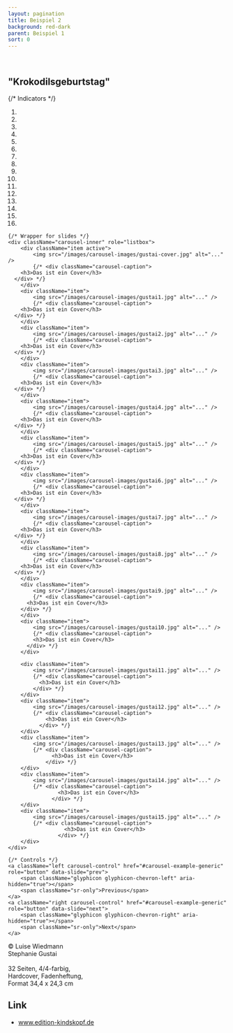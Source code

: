 ```yaml
---
layout: pagination
title: Beispiel 2
background: red-dark
parent: Beispiel 1
sort: 0
---
```

<div className="flowing-text">
	<br />
	<h2>"Krokodilsgeburtstag"</h2>
</div>

<div id="carousel-example-generic" className="carousel slide" data-ride="carousel">
	{/* Indicators */}
	<ol className="carousel-indicators">
		<li data-target="#carousel-example-generic" data-slide-to="0" className="active"/>
		<li data-target="#carousel-example-generic" data-slide-to="1"/>
		<li data-target="#carousel-example-generic" data-slide-to="2"/>
		<li data-target="#carousel-example-generic" data-slide-to="3"/>
		<li data-target="#carousel-example-generic" data-slide-to="4"/>
		<li data-target="#carousel-example-generic" data-slide-to="5"/>
		<li data-target="#carousel-example-generic" data-slide-to="6"/>
		<li data-target="#carousel-example-generic" data-slide-to="7"/>
		<li data-target="#carousel-example-generic" data-slide-to="8"/>
		<li data-target="#carousel-example-generic" data-slide-to="9"/>
		<li data-target="#carousel-example-generic" data-slide-to="10"/>
		<li data-target="#carousel-example-generic" data-slide-to="11"/>
		<li data-target="#carousel-example-generic" data-slide-to="12"/>
		<li data-target="#carousel-example-generic" data-slide-to="13"/>
		<li data-target="#carousel-example-generic" data-slide-to="14"/>
		<li data-target="#carousel-example-generic" data-slide-to="15"/>
	</ol>

	{/* Wrapper for slides */}
	<div className="carousel-inner" role="listbox">
		<div className="item active">
			<img src="/images/carousel-images/gustai-cover.jpg" alt="..." />
			{/* <div className="carousel-caption">
        <h3>Das ist ein Cover</h3>
      </div> */}
		</div>
		<div className="item">
			<img src="/images/carousel-images/gustai1.jpg" alt="..." />
			{/* <div className="carousel-caption">
        <h3>Das ist ein Cover</h3>
      </div> */}
		</div>
		<div className="item">
			<img src="/images/carousel-images/gustai2.jpg" alt="..." />
			{/* <div className="carousel-caption">
        <h3>Das ist ein Cover</h3>
      </div> */}
		</div>
		<div className="item">
			<img src="/images/carousel-images/gustai3.jpg" alt="..." />
			{/* <div className="carousel-caption">
        <h3>Das ist ein Cover</h3>
      </div> */}
		</div>
		<div className="item">
			<img src="/images/carousel-images/gustai4.jpg" alt="..." />
			{/* <div className="carousel-caption">
        <h3>Das ist ein Cover</h3>
      </div> */}
		</div>
		<div className="item">
			<img src="/images/carousel-images/gustai5.jpg" alt="..." />
			{/* <div className="carousel-caption">
        <h3>Das ist ein Cover</h3>
      </div> */}
		</div>
		<div className="item">
			<img src="/images/carousel-images/gustai6.jpg" alt="..." />
			{/* <div className="carousel-caption">
        <h3>Das ist ein Cover</h3>
      </div> */}
		</div>
		<div className="item">
			<img src="/images/carousel-images/gustai7.jpg" alt="..." />
			{/* <div className="carousel-caption">
        <h3>Das ist ein Cover</h3>
      </div> */}
		</div>
		<div className="item">
			<img src="/images/carousel-images/gustai8.jpg" alt="..." />
			{/* <div className="carousel-caption">
        <h3>Das ist ein Cover</h3>
      </div> */}
		</div>
		<div className="item">
			<img src="/images/carousel-images/gustai9.jpg" alt="..." />
			{/* <div className="carousel-caption">
          <h3>Das ist ein Cover</h3>
        </div> */}
		</div>
		<div className="item">
			<img src="/images/carousel-images/gustai10.jpg" alt="..." />
			{/* <div className="carousel-caption">
            <h3>Das ist ein Cover</h3>
          </div> */}
		</div>

		<div className="item">
			<img src="/images/carousel-images/gustai11.jpg" alt="..." />
			{/* <div className="carousel-caption">
              <h3>Das ist ein Cover</h3>
            </div> */}
		</div>
		<div className="item">
			<img src="/images/carousel-images/gustai12.jpg" alt="..." />
			{/* <div className="carousel-caption">
                <h3>Das ist ein Cover</h3>
              </div> */}
		</div>
		<div className="item">
			<img src="/images/carousel-images/gustai13.jpg" alt="..." />
			{/* <div className="carousel-caption">
                  <h3>Das ist ein Cover</h3>
                </div> */}
		</div>
		<div className="item">
			<img src="/images/carousel-images/gustai14.jpg" alt="..." />
			{/* <div className="carousel-caption">
                    <h3>Das ist ein Cover</h3>
                  </div> */}
		</div>
		<div className="item">
			<img src="/images/carousel-images/gustai15.jpg" alt="..." />
			{/* <div className="carousel-caption">
                      <h3>Das ist ein Cover</h3>
                    </div> */}
		</div>
	</div>

	{/* Controls */}
	<a className="left carousel-control" href="#carousel-example-generic" role="button" data-slide="prev">
		<span className="glyphicon glyphicon-chevron-left" aria-hidden="true"></span>
		<span className="sr-only">Previous</span>
	</a>
	<a className="right carousel-control" href="#carousel-example-generic" role="button" data-slide="next">
		<span className="glyphicon glyphicon-chevron-right" aria-hidden="true"></span>
		<span className="sr-only">Next</span>
	</a>
</div>

<div className="flowing-text">
	© Luise Wiedmann
	<br />Stephanie Gustai
	<br />
	<br />32 Seiten, 4/4-farbig,
	<br />Hardcover, Fadenheftung,
	<br />Format 34,4 x 24,3 cm
	<h2>Link</h2>
	<ul>
		<li><a href="//www.edition-kindskopf.de">www.edition-kindskopf.de</a></li>
	</ul>

</div>
